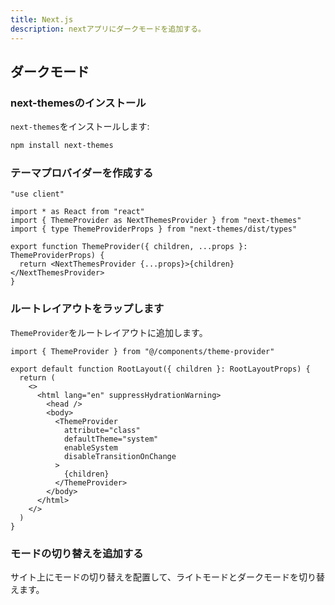 ```yaml
---
title: Next.js
description: nextアプリにダークモードを追加する。
---
```


## ダークモード


### next-themesのインストール

`next-themes`をインストールします:

```bash
npm install next-themes
```

### テーマプロバイダーを作成する

```tsx title="components/theme-provider.tsx"
"use client"

import * as React from "react"
import { ThemeProvider as NextThemesProvider } from "next-themes"
import { type ThemeProviderProps } from "next-themes/dist/types"

export function ThemeProvider({ children, ...props }: ThemeProviderProps) {
  return <NextThemesProvider {...props}>{children}</NextThemesProvider>
}
```

### ルートレイアウトをラップします

`ThemeProvider`をルートレイアウトに追加します。

```tsx {1,9-11} title="app/layout.tsx"
import { ThemeProvider } from "@/components/theme-provider"

export default function RootLayout({ children }: RootLayoutProps) {
  return (
    <>
      <html lang="en" suppressHydrationWarning>
        <head />
        <body>
          <ThemeProvider
            attribute="class"
            defaultTheme="system"
            enableSystem
            disableTransitionOnChange
          >
            {children}
          </ThemeProvider>
        </body>
      </html>
    </>
  )
}
```

### モードの切り替えを追加する

サイト上にモードの切り替えを配置して、ライトモードとダークモードを切り替えます。

<ComponentPreview name="mode-toggle" className="[&_.preview]:items-start" />
